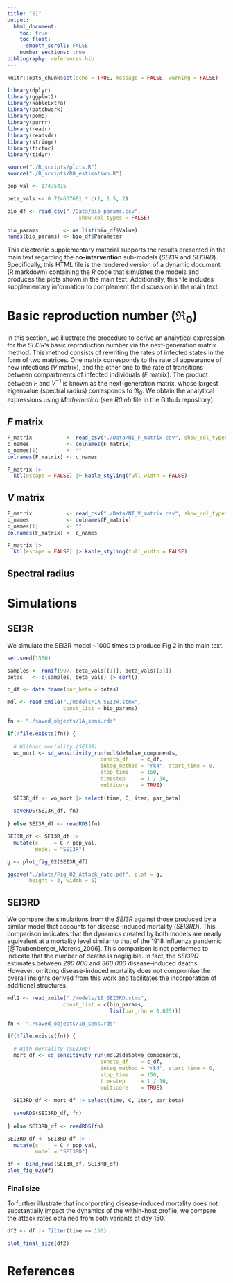 ```yaml
---
title: "S1"
output: 
  html_document:
    toc: true
    toc_float:
      smooth_scroll: FALSE
    number_sections: true
bibliography: references.bib
---
```


```r
knitr::opts_chunk$set(echo = TRUE, message = FALSE, warning = FALSE)

library(dplyr)
library(ggplot2)
library(kableExtra)
library(patchwork)
library(pomp)
library(purrr)
library(readr)
library(readsdr)
library(stringr)
library(tictoc)
library(tidyr)

source("./R_scripts/plots.R")
source("./R_scripts/R0_estimation.R")

pop_val <- 17475415

beta_vals <- 0.724637681 * c(1, 1.5, 2)

bio_df <- read_csv("./Data/bio_params.csv", 
                       show_col_types = FALSE)

bio_params        <- as.list(bio_df$Value)
names(bio_params) <- bio_df$Parameter
```

This electronic supplementary material supports the results presented in the 
main text regarding the **no-intervention** sub-models (*SEI3R* and *SEI3RD*).
Specifically, this HTML file is the rendered version of a dynamic document 
(R markdown) containing the *R* code that simulates the models and produces
the plots shown in the main text. Additionally, this file includes supplementary
information to complement the discussion in the main text.

# Basic reproduction number ($\Re_0$) 

In this section, we illustrate the procedure to derive an analytical expression 
for the *SEI3R*'s basic reproduction number via the next-generation matrix 
method. This method consists of rewriting the rates of infected states in the 
form of two matrices. One matrix corresponds to the rate of appearance of new 
infections ($V$ matrix), and the other one to the rate of transitions between 
compartments of infected individuals ($F$ matrix). The product between $F$ and 
$V^{-1}$ is known as the next-generation matrix, whose largest eigenvalue 
(spectral radius) corresponds to $\Re_0$. We obtain the analytical expressions
using *Mathematica* (see *R0.nb* file in the Github repository).

## $F$ matrix

```r
F_matrix           <- read_csv("./Data/NI_F_matrix.csv", show_col_types = FALSE)
c_names            <- colnames(F_matrix)
c_names[1]         <- ""
colnames(F_matrix) <- c_names

F_matrix |>
  kbl(escape = FALSE) |> kable_styling(full_width = FALSE)
```

## $V$ matrix

```r
F_matrix           <- read_csv("./Data/NI_V_matrix.csv", show_col_types = FALSE)
c_names            <- colnames(F_matrix)
c_names[1]         <- ""
colnames(F_matrix) <- c_names

F_matrix |>
  kbl(escape = FALSE) |> kable_styling(full_width = FALSE)
```

## Spectral radius

\begin{equation}

  \Re_0 = \beta  \left(\omega  \left(\frac{1}{\gamma }+\frac{1}{\nu
   }\right) + \frac{\eta -\eta  \omega }{\kappa }\right)
\end{equation}


# Simulations

## SEI3R

We simulate the SEI3R model ~1000 times to produce Fig 2 in the main text.

```r
set.seed(1550)

samples <- runif(997, beta_vals[[1]], beta_vals[[3]])
betas   <- c(samples, beta_vals) |> sort()

c_df <- data.frame(par_beta = betas)
```

```r
mdl <- read_xmile("./models/1A_SEI3R.stmx", 
                  const_list = bio_params)

fn <- "./saved_objects/1A_sens.rds"

if(!file.exists(fn)) {
  
  # Without mortality (SEI3R)
  wo_mort <- sd_sensitivity_run(mdl$deSolve_components, 
                              consts_df    = c_df,
                              integ_method = "rk4", start_time = 0,
                              stop_time    = 150, 
                              timestep     = 1 / 16,
                              multicore    = TRUE)
  
  SEI3R_df <- wo_mort |> select(time, C, iter, par_beta)
  
  saveRDS(SEI3R_df, fn)
   
} else SEI3R_df <- readRDS(fn)
```

```r
SEI3R_df <- SEI3R_df |>
  mutate(c     = C / pop_val,
         model = "SEI3R")
```

```r
g <- plot_fig_02(SEI3R_df)

ggsave("./plots/Fig_02_Attack_rate.pdf", plot = g, 
       height = 3, width = 5)
```


## SEI3RD 

We compare the simulations from the *SEI3R* against those produced by a similar
model that accounts for disease-induced mortality (*SEI3RD*). This comparison
indicates that the dynamics created by both models are nearly equivalent at a 
mortality level similar to that of the 1918 influenza pandemic 
[@Taubenberger_Morens_2006]. This comparison is not performed to indicate that 
the number of deaths is negligible. In fact, the *SEI3RD* estimates between 
*290 000* and *360 000* disease-induced deaths. However, omitting 
disease-induced mortality does not compromise the overall insights derived from 
this work and facilitates the incorporation of additional structures.

```r
mdl2 <- read_xmile("./models/1B_SEI3RD.stmx",
                  const_list = c(bio_params, 
                                 list(par_rho = 0.025)))
```

```r
fn <- "./saved_objects/1B_sens.rds"

if(!file.exists(fn)) {
  
  # With mortality (SEI3RD)
  mort_df <- sd_sensitivity_run(mdl2$deSolve_components, 
                              consts_df    = c_df,
                              integ_method = "rk4", start_time = 0,
                              stop_time    = 150, 
                              timestep     = 1 / 16,
                              multicore    = TRUE)
  
  SEI3RD_df <- mort_df |> select(time, C, iter, par_beta)
  
  saveRDS(SEI3RD_df, fn)
   
} else SEI3RD_df <- readRDS(fn)
```

```r
SEI3RD_df <- SEI3RD_df |>
  mutate(c     = C / pop_val,
         model = "SEI3RD")
```

```r
df <- bind_rows(SEI3R_df, SEI3RD_df)
plot_fig_02(df)
```

### Final size

To further illustrate that incorporating disease-induced mortality does not 
substantially impact the dynamics of the within-host profile, we compare the
attack rates obtained from both variants at day 150.

```r
df2 <- df |> filter(time == 150)

plot_final_size(df2)
```

# References
